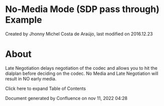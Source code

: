 
# No-Media Mode (SDP pass through) Example 

 Created by  Jhonny Michel Costa de Araújo, last modified on 2016.12.23

# About

Late Negotiation delays negotiation of the codec and allows you to hit the dialplan before deciding on the codec. No Media and Late Negotiation will result in NO early media.

Click here to expand Table of Contents

Document generated by Confluence on nov 11, 2022 04:28
